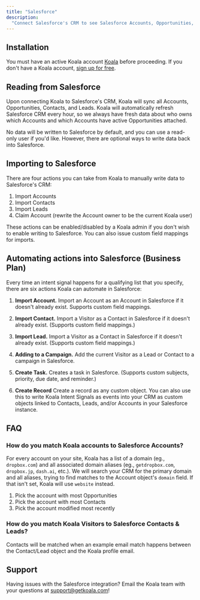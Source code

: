 ```yaml
---
title: "Salesforce"
description:
  "Connect Salesforce's CRM to see Salesforce Accounts, Opportunities, Contacts, and Leads in Koala. Optionally, write intent signals back to Salesforce."
---
```


## Installation

You must have an active Koala account [Koala](https://app.getkoala.com)
before proceeding. If you don't have a Koala account,
[sign up for free](https://app.getkoala.com/signup).

## Reading from Salesforce

Upon connecting Koala to Salesforce's CRM, Koala will sync all Accounts, Opportunities, Contacts, and Leads. Koala will automatically refresh Salesforce CRM every hour, so we always have fresh data about who owns which Accounts and which Accounts have active Opportunities attached.

No data will be written to Salesforce by default, and you can use a read-only user if you'd like. However, there are optional ways to write data back into Salesforce.

## Importing to Salesforce

There are four actions you can take from Koala to manually write data to Salesforce's CRM:

1. Import Accounts
2. Import Contacts
3. Import Leads
4. Claim Account (rewrite the Account owner to be the current Koala user)

These actions can be enabled/disabled by a Koala admin if you don't wish to enable writing to Salesforce. You can also issue custom field mappings for imports.

## Automating actions into Salesforce (Business Plan)

Every time an intent signal happens for a qualifying list that you specify, there are six actions Koala can automate in Salesforce:

1. **Import Account.** Import an Account as an Account in Salesforce if it doesn't already exist. Supports custom field mappings.

2. **Import Contact.** Import a Visitor as a Contact in Salesforce if it doesn't already exist. (Supports custom field mappings.)

3. **Import Lead.** Import a Visitor as a Contact in Salesforce if it doesn't already exist. (Supports custom field mappings.)

4. **Adding to a Campaign.** Add the current Visitor as a Lead or Contact to a campaign in Salesforce.

5. **Create Task.** Creates a task in Salesforce. (Supports custom subjects, priority, due date, and reminder.)

6. **Create Record** Create a record as any custom object. You can also use this to write Koala Intent Signals as events into your CRM as custom objects linked to Contacts, Leads, and/or Accounts in your Salesforce instance.

## FAQ

### How do you match Koala accounts to Salesforce Accounts?

For every account on your site, Koala has a list of a domain (eg., `dropbox.com`) and all associated domain aliases (eg., `getdropbox.com`, `dropbox.jp`, `dash.ai`, etc.). We will search your CRM for the primary domain and all aliases, trying to find matches to the Account object's `domain` field. If that isn't set, Koala will use `website` instead.

1. Pick the account with most Opportunities
2. Pick the account with most Contacts
3. Pick the account modified most recently

### How do you match Koala Visitors to Salesforce Contacts & Leads?

Contacts will be matched when an example email match happens between the Contact/Lead object and the Koala profile email.

## Support

Having issues with the Salesforce integration? Email the Koala team with your questions at support@getkoala.com!
